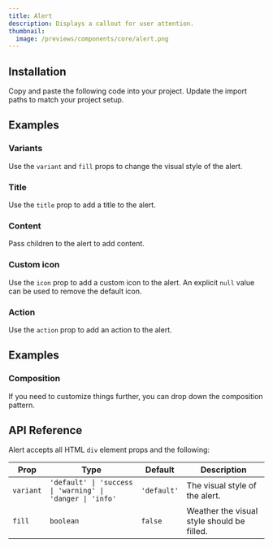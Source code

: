 ```yaml
---
title: Alert
description: Displays a callout for user attention.
thumbnail:
  image: /previews/components/core/alert.png
---
```


<ComponentPreview name="demos/components/core/alert/default" />

## Installation

<Steps>
  <Step>Copy and paste the following code into your project.</Step>
  <ComponentSource name="components/core/default/alert" />
  <Step>Update the import paths to match your project setup.</Step>
</Steps>

## Examples

### Variants

Use the `variant` and `fill` props to change the visual style of the alert.

<ComponentPreview name="demos/components/core/alert/variants" />

### Title

Use the `title` prop to add a title to the alert.

<ComponentPreview name="demos/components/core/alert/title" />

### Content

Pass children to the alert to add content.

<ComponentPreview name="demos/components/core/alert/content" />

### Custom icon

Use the `icon` prop to add a custom icon to the alert. An explicit `null` value can be used to remove the default icon.

<ComponentPreview name="demos/components/core/alert/custom-icon" />

### Action

Use the `action` prop to add an action to the alert.

<ComponentPreview name="demos/components/core/alert/action" />

## Examples

### Composition

If you need to customize things further, you can drop down the composition pattern.

<ComponentPreview name="demos/components/core/alert/composition" />

## API Reference

Alert accepts all HTML `div` element props and the following:

| Prop      | Type                                                      | Default     | Description                                |
| --------- | --------------------------------------------------------- | ----------- | ------------------------------------------ |
| `variant` | `'default' \| 'success \| 'warning' \| 'danger \| 'info' ` | `'default'` | The visual style of the alert.             |
| `fill`    | `boolean`                                                 | `false`     | Weather the visual style should be filled. |
